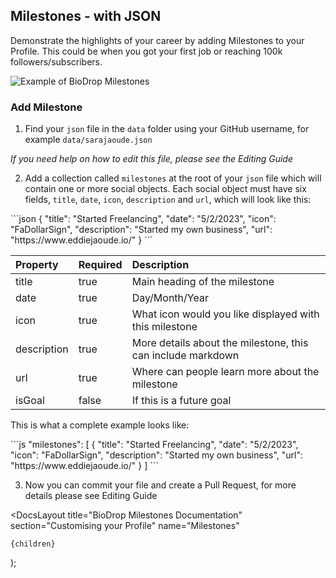 
## Milestones - with JSON

Demonstrate the highlights of your career by adding Milestones to your Profile. This could be when you got your first job or reaching 100k followers/subscribers.

![Example of BioDrop Milestones](https://user-images.githubusercontent.com/624760/209209651-87e4f75f-425d-4837-82d0-84030e82ae6f.png)

### Add Milestone

1. Find your `json` file in the `data` folder using your GitHub username, for example `data/sarajaoude.json`

_If you need help on how to edit this file, please see the <Link href="/docs/how-to-guides/editing-json">Editing Guide</Link>_

2. Add a collection called `milestones` at the root of your `json` file which will contain one or more social objects. Each social object must have six fields, `title`, `date`, `icon`, `description` and `url`, which will look like this:

<ClipboardCopy>
```json
{
    "title": "Started Freelancing",
    "date": "5/2/2023",
    "icon": "FaDollarSign",
    "description": "Started my own business",
    "url": "https://www.eddiejaoude.io/"
}
```
</ClipboardCopy>

| Property    | Required | Description                                                 |
| :---------- | :------- | :---------------------------------------------------------- |
| title       | true     | Main heading of the milestone                               |
| date        | true     | Day/Month/Year                                              |
| icon        | true     | What icon would you like displayed with this milestone      |
| description | true     | More details about the milestone, this can include markdown |
| url         | true     | Where can people learn more about the milestone             |
| isGoal      | false    | If this is a future goal                                    |

This is what a complete example looks like:

<ClipboardCopy>
```js
"milestones": [
    {
        "title": "Started Freelancing",
        "date": "5/2/2023",
        "icon": "FaDollarSign",
        "description": "Started my own business",
        "url": "https://www.eddiejaoude.io/"
    }
]
```
</ClipboardCopy>

3. Now you can commit your file and create a Pull Request, for more details please see <Link href="/docs/how-to-guides/editing-json">Editing Guide</Link>

  <DocsLayout
    title="BioDrop Milestones Documentation"
    section="Customising your Profile"
    name="Milestones"
  >
    {children}
  </DocsLayout>
);
